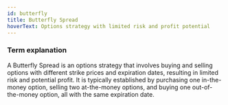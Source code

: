 ```yaml
---
id: butterfly
title: Butterfly Spread
hoverText: Options strategy with limited risk and profit potential
---
```


### Term explanation

A Butterfly Spread is an options strategy that involves buying and selling options with different strike prices and expiration dates, resulting in limited risk and potential profit. It is typically established by purchasing one in-the-money option, selling two at-the-money options, and buying one out-of-the-money option, all with the same expiration date.
